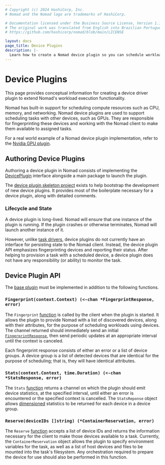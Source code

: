 ```yaml
---
# Copyright (c) 2024 HashiCorp, Inc.
# Nomad and the Nomad logo are trademarks of HashiCorp.

# Documentation licensed under the Business Source License, Version 1.1.
# The original work was translated from English into Brazilian Portuguese.
# https://github.com/hashicorp/nomad/blob/main/LICENSE

layout: docs
page_title: Device Plugins
description: |-
  Learn how to create a Nomad device plugin so you can schedule workload tasks with other devices, such as GPUs. Review device plugin lifecycle and the device plugin API functions that you must implement in your device plugin.
---
```


# Device Plugins

This page provides conceptual information for creating a device driver plugin to extend Nomad's workload execution functionality.

Nomad has built-in support for scheduling compute resources such as CPU, memory,
and networking. Nomad device plugins are used to support scheduling tasks with
other devices, such as GPUs. They are responsible for fingerprinting these
devices and working with the Nomad client to make them available to assigned
tasks.

For a real world example of a Nomad device plugin implementation, refer to the [Nvidia
GPU plugin](https://github.com/hashicorp/nomad-device-nvidia).

## Authoring Device Plugins

Authoring a device plugin in Nomad consists of implementing the
[DevicePlugin][deviceplugin] interface alongside
a main package to launch the plugin.

The [device plugin skeleton project][skeletonproject] exists to help bootstrap
the development of new device plugins. It provides most of the boilerplate
necessary for a device plugin, along with detailed comments.

### Lifecycle and State

A device plugin is long-lived. Nomad will ensure that one instance of the plugin is
running. If the plugin crashes or otherwise terminates, Nomad will launch another
instance of it.

However, unlike [task drivers](/nomad/docs/concepts/plugins/task-drivers), device plugins do not currently
have an interface for persisting state to the Nomad client. Instead, the device
plugin API emphasizes fingerprinting devices and reporting their status. After
helping to provision a task with a scheduled device, a device plugin does not
have any responsibility (or ability) to monitor the task.

## Device Plugin API

The [base plugin][baseplugin] must be implemented in addition to the following
functions.

### `Fingerprint(context.Context) (<-chan *FingerprintResponse, error)`

The `Fingerprint` [function][fingerprintfn] is called by the client when the plugin is started.
It allows the plugin to provide Nomad with a list of discovered devices, along with their
attributes, for the purpose of scheduling workloads using devices.
The channel returned should immediately send an initial
[`FingerprintResponse`][fingerprintresponse], then send periodic updates at
an appropriate interval until the context is canceled.

Each fingerprint response consists of either an error or a list of device groups.
A device group is a list of detected devices that are identical for the purpose of
scheduling; that is, they will have identical attributes.

### `Stats(context.Context, time.Duration) (<-chan *StatsResponse, error)`

The `Stats` [function][statsfn] returns a channel on which the plugin should
emit device statistics, at the specified interval, until either an error is
encountered or the specified context is cancelled. The `StatsReponse` object
allows [dimensioned][dimensioned] statistics to be returned for each device in a device group.

### `Reserve(deviceIDs []string) (*ContainerReservation, error)`

The `Reserve` [function][reservefn] accepts a list of device IDs and returns the information
necessary for the client to make those devices available to a task. Currently,
the `ContainerReservation` object allows the plugin to specify environment
variables for the task, as well as a list of host devices and files to be mounted
into the task's filesystem. Any orchestration required to prepare the device for
use should also be performed in this function.

[deviceplugin]: https://github.com/hashicorp/nomad/blob/v0.9.0/plugins/device/device.go#L20-L33
[baseplugin]: /nomad/docs/concepts/plugins/base
[skeletonproject]: https://github.com/hashicorp/nomad-skeleton-device-plugin
[fingerprintresponse]: https://github.com/hashicorp/nomad/blob/v0.9.0/plugins/device/device.go#L37-L43
[fingerprintfn]: https://github.com/hashicorp/nomad-skeleton-device-plugin/blob/v0.1.0/device/device.go#L159-L165
[statsfn]: https://github.com/hashicorp/nomad-skeleton-device-plugin/blob/v0.1.0/device/device.go#L169-L176
[reservefn]: https://github.com/hashicorp/nomad-skeleton-device-plugin/blob/v0.1.0/device/device.go#L189-L245
[dimensioned]: https://github.com/hashicorp/nomad/blob/v0.9.0/plugins/shared/structs/stats.go#L33-L34
